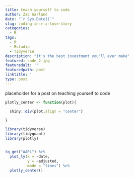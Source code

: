 ```yaml
---
title: teach yourself to code
author: Zac Garland
date: "`r Sys.Date()`"
slug: coding-in-r-a-love-story
categories:
  - R
tags:
  - R
  - Rstudio
  - Tidyverse
description: "it's the best investment you'll ever make"
featured: code_2.jpg
featuredalt: ''
featuredpath: post
linktitle: ''
type: post
---
```




placeholder for a post on teaching yourself to code

```r
plotly_center <- function(plot){

  shiny::div(plot,align = "center")

}

```


```r
library(tidyverse)
library(tidyquant)
library(plotly)


tq_get("AAPL") %>% 
  plot_ly(x = ~date,
          y = ~adjusted,
          mode = "lines") %>% 
  plotly_center()

```